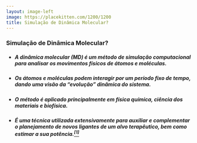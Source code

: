 ```yaml
---
layout: image-left
image: https://placekitten.com/1200/1200
title: Simulação de Dinâmica Molecular?
---
```


### Simulação de Dinâmica Molecular?

- ##### A dinâmica molecular (MD) é um método de simulação computacional para analisar os movimentos físicos de átomos e moléculas.
- ##### Os átomos e moléculas podem interagir por um período fixo de tempo, dando uma visão da “evolução” dinâmica do sistema.
- ##### O método é aplicado principalmente em física química, ciência dos materiais e biofísica.
- ##### É uma técnica utilizada extensivamente para auxiliar e complementar o planejamento de novos ligantes de um alvo terapêutico, bem como estimar a sua potência.[$^{[1]}$](https://doi.org/10.1590/S0100-46702008000400002)

<!-- Ponto 2: Na versão mais comum, as trajetórias de átomos e moléculas são determinadas resolvendo numericamente as equações de movimento de Newton para um sistema de partículas em interação, onde as forças entre as partículas e suas energias potenciais são frequentemente calculadas usando potenciais interatômicos ou campos de força mecânica molecular. -->
